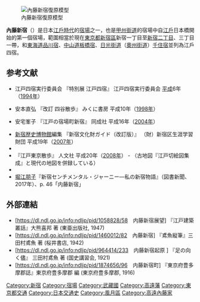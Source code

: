{{Unreferenced|time=2021-03-06T12:44:33+00:00}}
[[File:Naito-shinjyuku_relief.jpg|內藤新宿復原模型]]

'''內藤新宿'''（{{jpn|j=内藤新宿|hg=ないとうしんじゅく|rm=Naitō-shinjuku}}）是日本[[江戶時代|江戶時代]]的[[宿場|宿場]]之一，也是[[甲州街道|甲州街道]]的宿場中自[[江戶|江戶]]日本橋開始的第一個宿場，範圍相當於現在[[東京都|東京都]][[新宿區|新宿區]]新宿一丁目至[[新宿二丁目|新宿二丁目]]、三丁目一帶，和[[東海道|東海道]][[品川宿|品川宿]]、[[中山道|中山道]][[板橋宿|板橋宿]]、[[日光街道|日光街道]]（[[奧州街道|奧州街道]]）[[千住宿|千住宿]]並列為江戶四宿。
{{Commonscat|Naitō-shinjuku}}

== 参考文献 ==
*江戸四宿実行委員会 『特別展 江戸四宿』 江戸四宿実行委員会 [[平成|平成]]6年（[[1994年|1994年]]）
*{{anchors|改訂 四谷散歩}}安本直弘 『改訂 四谷散歩』 みくに書房 平成10年（[[1998年|1998年]]）
*{{anchors|江戸の宿場町新宿}}安宅峯子 『江戸の宿場町新宿』 同成社 平成16年（[[2004年|2004年]]）
*[[新宿歴史博物館|新宿歴史博物館]]編集 『新宿文化財ガイド（改訂版）』 （財）新宿区生涯学習財団 平成19年（[[2007年|2007年]]）
* {{Cite book|author=ロム・インターナショナル（編） |date=2005-02-01 |title=道路地図 びっくり!博学知識 |publisher=[[河出書房新社|河出書房新社]] |series=KAWADE夢文庫|isbn=4-309-49566-4|ref=harv}}
*『江戸東京散歩』 人文社 平成20年（[[2008年|2008年]]） - （古地図『江戸切絵図集成』と現代の地図を併録している）
* {{cite book|title=[[江戸名所図会|江戸名所図会]]|id={{NDLJP|1174144/141}}|publisher=有朋堂書店|editor=斎藤長秋|volume=2|series=有朋堂文庫|year=1927|chapter=巻之三 天璣之部 '''内藤新宿'''|pages=272-274|ref={{sfnref|江戸名所図会|1927}}}}
*[[堀江朋子|堀江朋子]]『新宿センチメンタル・ジャーニー―私の新宿物語』（図書新聞、2017年）、p. 46「内藤新宿」

== 外部連結 ==
*[https://dl.ndl.go.jp/info:ndljp/pid/1058828/58　内藤新宿展望] {{Wayback|url=https://dl.ndl.go.jp/info:ndljp/pid/1058828/58 |date=20210214191035 }}『江戸建築叢話』大熊喜邦 著 (東亜出版社, 1947) 
*[https://dl.ndl.go.jp/info:ndljp/pid/1460012/82　內藤新宿] {{Wayback|url=https://dl.ndl.go.jp/info:ndljp/pid/1460012/82 |date=20210214191041 }}『鳶魚縦筆』三田村鳶魚 著 (桜井書店, 1942) 
*[https://dl.ndl.go.jp/info:ndljp/pid/964414/233　内藤新宿起原 ] {{Wayback|url=https://dl.ndl.go.jp/info:ndljp/pid/964414/233 |date=20210214191046 }}『足の向く儘』 三田村鳶魚 著 (国史講習会, 1921)  
*[https://dl.ndl.go.jp/info:ndljp/pid/1874656/96　内藤新宿町] {{Wayback|url=https://dl.ndl.go.jp/info:ndljp/pid/1874656/96 |date=20210214191110 }} 『東京府豊多摩郡誌』東京府豊多摩郡 編 (東京府豊多摩郡, 1916)   
[[Category:新宿|Category:新宿]]
[[Category:宿場|Category:宿場]]
[[Category:武藏國|Category:武藏國]]
[[Category:高遠藩|Category:高遠藩]]
[[Category:東京都交通|Category:東京都交通]]
[[Category:日本交通史|Category:日本交通史]]
[[Category:風月區|Category:風月區]]
[[Category:高遠內藤家|Category:高遠內藤家]]